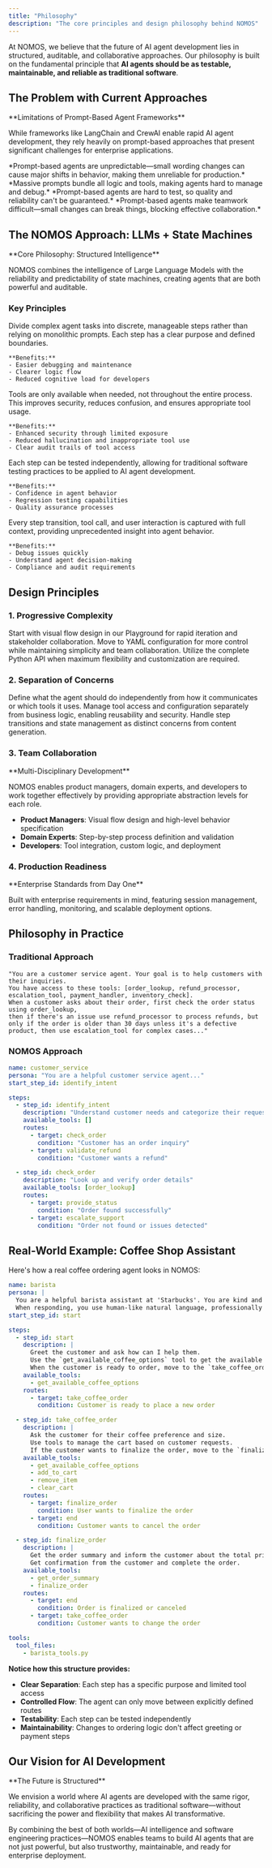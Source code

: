 ```yaml
---
title: "Philosophy"
description: "The core principles and design philosophy behind NOMOS"
---
```


At NOMOS, we believe that the future of AI agent development lies in structured, auditable, and collaborative approaches. Our philosophy is built on the fundamental principle that **AI agents should be as testable, maintainable, and reliable as traditional software**.

## The Problem with Current Approaches

<Warning>
**Limitations of Prompt-Based Agent Frameworks**

While frameworks like LangChain and CrewAI enable rapid AI agent development, they rely heavily on prompt-based approaches that present significant challenges for enterprise applications.
</Warning>

<CardGroup cols={2}>
  <Card title="Lack of Determinism" icon="dices" iconType="solid">
    *Prompt-based agents are unpredictable—small wording changes can cause major shifts in behavior, making them unreliable for production.*
  </Card>
  <Card title="Monolithic Architecture" icon="box" iconType="solid">
    *Massive prompts bundle all logic and tools, making agents hard to manage and debug.*
  </Card>
  <Card title="Testing Challenges" icon="bug" iconType="solid">
    *Prompt-based agents are hard to test, so quality and reliability can't be guaranteed.*
  </Card>
  <Card title="Collaboration Barriers" icon="users" iconType="solid">
    *Prompt-based agents make teamwork difficult—small changes can break things, blocking effective collaboration.*
  </Card>
</CardGroup>

## The NOMOS Approach: LLMs + State Machines

<Info>
**Core Philosophy: Structured Intelligence**

NOMOS combines the intelligence of Large Language Models with the reliability and predictability of state machines, creating agents that are both powerful and auditable.
</Info>

### Key Principles

<Tabs>
  <Tab title="Decomposition">
    <Card title="Break Down Complexity" icon="puzzle" horizontal>
      Divide complex agent tasks into discrete, manageable steps rather than relying on monolithic prompts. Each step has a clear purpose and defined boundaries.
    </Card>

    **Benefits:**
    - Easier debugging and maintenance
    - Clearer logic flow
    - Reduced cognitive load for developers
  </Tab>

  <Tab title="Controlled Access">
    <Card title="Contextual Tool Access" icon="key" horizontal>
      Tools are only available when needed, not throughout the entire process. This improves security, reduces confusion, and ensures appropriate tool usage.
    </Card>

    **Benefits:**
    - Enhanced security through limited exposure
    - Reduced hallucination and inappropriate tool use
    - Clear audit trails of tool access
  </Tab>

  <Tab title="Testability">
    <Card title="Unit Testing for AI" icon="test-tube" horizontal>
      Each step can be tested independently, allowing for traditional software testing practices to be applied to AI agent development.
    </Card>

    **Benefits:**
    - Confidence in agent behavior
    - Regression testing capabilities
    - Quality assurance processes
  </Tab>

  <Tab title="Observability">
    <Card title="Complete Visibility" icon="eye" horizontal>
      Every step transition, tool call, and user interaction is captured with full context, providing unprecedented insight into agent behavior.
    </Card>

    **Benefits:**
    - Debug issues quickly
    - Understand agent decision-making
    - Compliance and audit requirements
  </Tab>
</Tabs>

## Design Principles

### 1. Progressive Complexity

<Steps>
  <Step title="No-Code Prototyping">
    Start with visual flow design in our Playground for rapid iteration and stakeholder collaboration.
  </Step>
  <Step title="Configuration-Driven Development">
    Move to YAML configuration for more control while maintaining simplicity and team collaboration.
  </Step>
  <Step title="Full Programming Control">
    Utilize the complete Python API when maximum flexibility and customization are required.
  </Step>
</Steps>

### 2. Separation of Concerns

<CardGroup cols={3}>
  <Card title="Business Logic" icon="briefcase" iconType="solid">
    Define what the agent should do independently from how it communicates or which tools it uses.
  </Card>
  <Card title="Tool Integration" icon="wrench" iconType="solid">
    Manage tool access and configuration separately from business logic, enabling reusability and security.
  </Card>
  <Card title="Flow Control" icon="git-branch" iconType="solid">
    Handle step transitions and state management as distinct concerns from content generation.
  </Card>
</CardGroup>

### 3. Team Collaboration

<Tip>
**Multi-Disciplinary Development**

NOMOS enables product managers, domain experts, and developers to work together effectively by providing appropriate abstraction levels for each role.
</Tip>

- **Product Managers**: Visual flow design and high-level behavior specification
- **Domain Experts**: Step-by-step process definition and validation
- **Developers**: Tool integration, custom logic, and deployment

### 4. Production Readiness

<Check>
**Enterprise Standards from Day One**

Built with enterprise requirements in mind, featuring session management, error handling, monitoring, and scalable deployment options.
</Check>

## Philosophy in Practice

### Traditional Approach
```
"You are a customer service agent. Your goal is to help customers with their inquiries.
You have access to these tools: [order_lookup, refund_processor, escalation_tool, payment_handler, inventory_check].
When a customer asks about their order, first check the order status using order_lookup,
then if there's an issue use refund_processor to process refunds, but only if the order is older than 30 days unless it's a defective product, then use escalation_tool for complex cases..."
```

### NOMOS Approach
```yaml
name: customer_service
persona: "You are a helpful customer service agent..."
start_step_id: identify_intent

steps:
  - step_id: identify_intent
    description: "Understand customer needs and categorize their request"
    available_tools: []
    routes:
      - target: check_order
        condition: "Customer has an order inquiry"
      - target: validate_refund
        condition: "Customer wants a refund"

  - step_id: check_order
    description: "Look up and verify order details"
    available_tools: [order_lookup]
    routes:
      - target: provide_status
        condition: "Order found successfully"
      - target: escalate_support
        condition: "Order not found or issues detected"
```

## Real-World Example: Coffee Shop Assistant

Here's how a real coffee ordering agent looks in NOMOS:

```yaml
name: barista
persona: |
  You are a helpful barista assistant at 'Starbucks'. You are kind and polite.
  When responding, you use human-like natural language, professionally and politely.
start_step_id: start

steps:
  - step_id: start
    description: |
      Greet the customer and ask how can I help them.
      Use the `get_available_coffee_options` tool to get the available coffee options if needed.
      When the customer is ready to order, move to the `take_coffee_order` step.
    available_tools:
      - get_available_coffee_options
    routes:
      - target: take_coffee_order
        condition: Customer is ready to place a new order

  - step_id: take_coffee_order
    description: |
      Ask the customer for their coffee preference and size.
      Use tools to manage the cart based on customer requests.
      If the customer wants to finalize the order, move to the `finalize_order` step.
    available_tools:
      - get_available_coffee_options
      - add_to_cart
      - remove_item
      - clear_cart
    routes:
      - target: finalize_order
        condition: User wants to finalize the order
      - target: end
        condition: Customer wants to cancel the order

  - step_id: finalize_order
    description: |
      Get the order summary and inform the customer about the total price.
      Get confirmation from the customer and complete the order.
    available_tools:
      - get_order_summary
      - finalize_order
    routes:
      - target: end
        condition: Order is finalized or canceled
      - target: take_coffee_order
        condition: Customer wants to change the order

tools:
  tool_files:
    - barista_tools.py
```

**Notice how this structure provides:**
- **Clear Separation**: Each step has a specific purpose and limited tool access
- **Controlled Flow**: The agent can only move between explicitly defined routes
- **Testability**: Each step can be tested independently
- **Maintainability**: Changes to ordering logic don't affect greeting or payment steps

## Our Vision for AI Development

<Info>
**The Future is Structured**

We envision a world where AI agents are developed with the same rigor, reliability, and collaborative practices as traditional software—without sacrificing the power and flexibility that makes AI transformative.
</Info>

By combining the best of both worlds—AI intelligence and software engineering practices—NOMOS enables teams to build AI agents that are not just powerful, but also trustworthy, maintainable, and ready for enterprise deployment.
